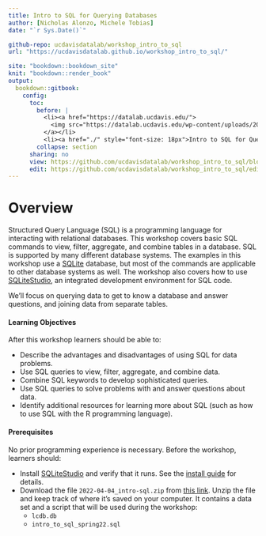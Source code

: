 ```yaml
---
title: Intro to SQL for Querying Databases
author: [Nicholas Alonzo, Michele Tobias]
date: "`r Sys.Date()`"

github-repo: ucdavisdatalab/workshop_intro_to_sql
url: "https://ucdavisdatalab.github.io/workshop_intro_to_sql/"

site: "bookdown::bookdown_site"
knit: "bookdown::render_book"
output:
  bookdown::gitbook:
    config:
      toc:
        before: |
          <li><a href="https://datalab.ucdavis.edu/">
            <img src="https://datalab.ucdavis.edu/wp-content/uploads/2019/07/datalab-logo-full-color-rgb-1.png" style="height: 100%; width: 100%; object-fit: contain" />
          </a></li>
          <li><a href="./" style="font-size: 18px">Intro to SQL for Querying Databases</a></li>
        collapse: section
      sharing: no
      view: https://github.com/ucdavisdatalab/workshop_intro_to_sql/blob/master/%s
      edit: https://github.com/ucdavisdatalab/workshop_intro_to_sql/edit/master/%s
---
```


# Overview {-}

Structured Query Language (SQL) is a programming language for interacting with
relational databases. This workshop covers basic SQL commands to view, filter,
aggregate, and combine tables in a database. SQL is supported by many different
database systems. The examples in this workshop use a [SQLite][sqlite]
database, but most of the commands are applicable to other database systems as
well. The workshop also covers how to use [SQLiteStudio][sqlitestudio], an
integrated development environment for SQL code.

We’ll focus on querying data to get to know a database and answer questions,
and joining data from separate tables.


#### Learning Objectives {-}

After this workshop learners should be able to:

* Describe the advantages and disadvantages of using SQL for data problems.
* Use SQL queries to view, filter, aggregate, and combine data.
* Combine SQL keywords to develop sophisticated queries.
* Use SQL queries to solve problems with and answer questions about data.
* Identify additional resources for learning more about SQL (such as how to use
  SQL with the R programming language).


#### Prerequisites {-}

No prior programming experience is necessary. Before the workshop, learners
should:

* Install [SQLiteStudio][sqlitestudio] and verify that it runs. See the
  [install guide][install] for details.
* Download the file `2022-04-04_intro-sql.zip` from [this link][materials].
  Unzip the file and keep track of where it's saved on your computer. It
  contains a data set and a script that will be used during the workshop:
    + `lcdb.db`
    + `intro_to_sql_spring22.sql`

[sqlite]: https://sqlite.org/
[sqlitestudio]: https://sqlitestudio.pl/
[install]: https://ucdavisdatalab.github.io/install_guides/sql-and-database-tools.html#sqlitestudio
[materials]: https://drive.google.com/file/d/1Ans5_GIMgDlpLrNjPK0J9BhbqDTi4zUe/view?usp=sharing
